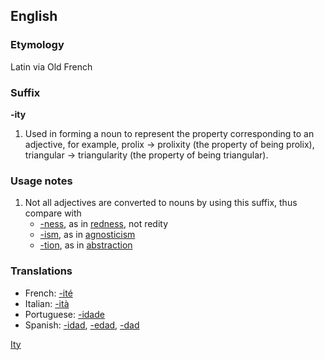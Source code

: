 ==English==
===Etymology===
Latin via Old French

===Suffix===
'''-ity'''
# Used in forming a noun to represent the property corresponding to an adjective, for example, prolix -> prolixity (the property of being prolix), triangular -> triangularity (the property of being triangular).

===Usage notes===
#Not all adjectives are converted to nouns by using this suffix, thus compare with
#*[[-ness]], as in [[redness]], not redity
#*[[-ism]], as in [[agnosticism]]
#*[[-tion]], as in [[abstraction]]
[[Category:English suffixes|Ity]]

===Translations===
*French: [[-ité]]
*Italian: [[-ità]]
*Portuguese: [[-idade]]
*Spanish: [[-idad]], [[-edad]], [[-dad]]